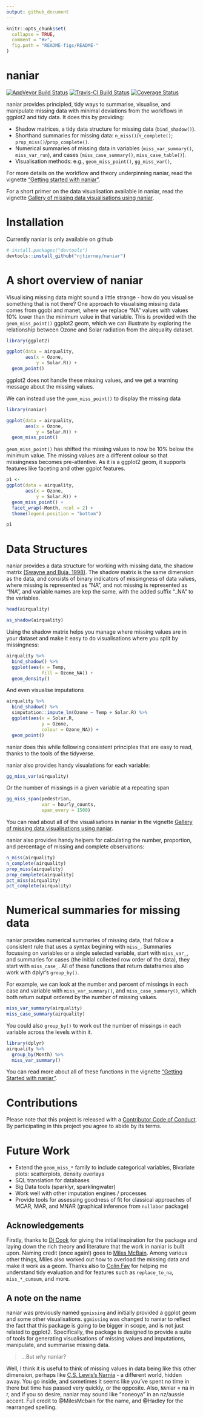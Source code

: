 ```yaml
---
output: github_document
---
```


<!-- README.md is generated from README.Rmd. Please edit that file -->

```r
knitr::opts_chunk$set(
  collapse = TRUE,
  comment = "#>",
  fig.path = "README-figs/README-"
)
```

# naniar
[![AppVeyor Build Status](https://ci.appveyor.com/api/projects/status/github/njtierney/naniar?branch=master&svg=true)](https://ci.appveyor.com/project/njtierney/naniar)
[![Travis-CI Build Status](https://travis-ci.org/njtierney/naniar.svg?branch=master)](https://travis-ci.org/njtierney/naniar)
[![Coverage Status](https://img.shields.io/codecov/c/github/njtierney/naniar/master.svg)](https://codecov.io/github/njtierney/naniar?branch=master)

naniar provides principled, tidy ways to summarise, visualise, and manipulate missing data with minimal deviations from the workflows in ggplot2 and tidy data. It does this by providing:

- Shadow matrices, a tidy data structure for missing data (`bind_shadow()`).
- Shorthand summaries for missing data: `n_miss()`/`n_complete()`; `prop_miss()`/`prop_complete()`.
- Numerical summaries of missing data in variables (`miss_var_summary()`, `miss_var_run`), and cases (`miss_case_summary()`, `miss_case_table()`).
- Visualisation methods: e.g.,  `geom_miss_point()`, `gg_miss_var()`, 

For more details on the workflow and theory underpinning naniar, read the vignette ["Getting started with naniar"](http://naniar.njtierney.com/articles/getting-started-w-naniar.html). 

For a short primer on the data visualisation available in naniar, read the vignette [Gallery of missing data visualisations using naniar](http://naniar.njtierney.com/articles/naniar-visualisation.html).

# Installation

Currently naniar is only available on github

```r
# install.packages("devtools")
devtools::install_github("njtierney/naniar")

```

# A short overview of naniar

Visualising missing data might sound a little strange - how do you visualise something that is not there?  One approach to visualising missing data comes from ggobi and manet, where we replace "NA" values with values 10% lower than the minimum value in that variable. This is provided with the `geom_miss_point()` ggplot2 geom, which we can illustrate by exploring the relationship between Ozone and Solar radiation from the airquality dataset.

```r

library(ggplot2)

ggplot(data = airquality,
       aes(x = Ozone,
           y = Solar.R)) +
  geom_point()

```

ggplot2 does not handle these missing values, and we get a warning message about the missing values.

We can instead use the `geom_miss_point()` to display the missing data

```r

library(naniar)

ggplot(data = airquality,
       aes(x = Ozone,
           y = Solar.R)) +
  geom_miss_point()

```

`geom_miss_point()` has shifted the missing values to now be 10% below the minimum value. The missing values are a different colour so that missingness becomes pre-attentive. As it is a ggplot2 geom, it supports features like faceting and other ggplot features.

```r

p1 <-
ggplot(data = airquality,
       aes(x = Ozone,
           y = Solar.R)) + 
  geom_miss_point() + 
  facet_wrap(~Month, ncol = 2) + 
  theme(legend.position = "bottom")

p1

```

# Data Structures

naniar provides a data structure for working with missing data, the shadow matrix [(Swayne and Buja, 1998)](https://www.researchgate.net/publication/2758672_Missing_Data_in_Interactive_High-Dimensional_Data_Visualization). The shadow matrix is the same dimension as the data, and consists of binary indicators of missingness of data values, where missing is represented as “NA”, and not missing is represented as “!NA”, and variable names are kep the same, with the added suffix “_NA" to the variables.

```r

head(airquality)

as_shadow(airquality)

```


Using the shadow matrix helps you manage where missing values are in your dataset and make it easy to do visualisations where you split by missingness:

```r

airquality %>%
  bind_shadow() %>%
  ggplot(aes(x = Temp,
             fill = Ozone_NA)) + 
  geom_density()

```


And even visualise imputations 

```r

airquality %>%
  bind_shadow() %>%
  simputation::impute_lm(Ozone ~ Temp + Solar.R) %>%
  ggplot(aes(x = Solar.R,
             y = Ozone,
             colour = Ozone_NA)) + 
  geom_point()


```

naniar does this while following consistent principles that are easy to read, thanks to the tools of the tidyverse.

naniar also provides handy visualations for each variable:

```r

gg_miss_var(airquality)

```

Or the number of missings in a given variable at a repeating span

```r
gg_miss_span(pedestrian,
             var = hourly_counts,
             span_every = 1500)
```


You can read about all of the visualisations in naniar in the vignette [Gallery of missing data visualisations using naniar](http://naniar.njtierney.com/articles/naniar-visualisation.html).

naniar also provides handy helpers for calculating the number, proportion, and percentage of missing and complete observations:

```r
n_miss(airquality)
n_complete(airquality)
prop_miss(airquality)
prop_complete(airquality)
pct_miss(airquality)
pct_complete(airquality)
```

# Numerical summaries for missing data

naniar provides numerical summaries of missing data, that follow a consistent rule that uses a syntax begining with `miss_`. Summaries focussing on variables or a single selected variable, start with `miss_var_`, and summaries for cases (the initial collected row order of the data), they start with `miss_case_`. All of these functions that return dataframes also work with dplyr's `group_by()`.

For example, we can look at the number and percent of missings in each case and variable with `miss_var_summary()`, and `miss_case_summary()`, which both return output ordered by the number of missing values.

```r

miss_var_summary(airquality)
miss_case_summary(airquality)

```

You could also `group_by()` to work out the number of missings in each variable across the levels within it.

```r

library(dplyr)
airquality %>%
  group_by(Month) %>%
  miss_var_summary()

```

You can read more about all of these functions in the vignette ["Getting Started with naniar"](http://naniar.njtierney.com/articles/getting-started-w-naniar.html).

# Contributions

Please note that this project is released with a [Contributor Code of Conduct](CONDUCT.md). By participating in this project you agree to abide by its terms.

# Future Work

- Extend the `geom_miss_*` family to include categorical variables, Bivariate plots: scatterplots, density overlays
- SQL translation for databases
- Big Data tools (sparklyr, sparklingwater)
- Work well with other imputation engines / processes
- Provide tools for assessing goodness of fit for classical approaches of MCAR, MAR, and MNAR (graphical inference from `nullabor` package)

## Acknowledgements

Firstly, thanks to [Di Cook](https://github.com/dicook) for giving the initial inspiration for the package and laying down the rich theory and literature that the work in naniar is built upon.
Naming credit (once again!) goes to [Miles McBain](https://github.com/milesmcbain). Among various other things, Miles also worked out how to overload the missing data and make it work as a geom. Thanks also to [Colin Fay](https://github.com/ColinFay) for helping me understand tidy evaluation and for features such as `replace_to_na`, `miss_*_cumsum`, and more.

## A note on the name

naniar was previously named `ggmissing` and initially provided a ggplot geom and some other visualisations. `ggmissing` was changed to naniar to reflect the fact that this package is going to be bigger in scope, and is not just related to ggplot2. Specifically, the package is designed to provide a suite of tools for generating visualisations of missing values and imputations, manipulate, and summarise missing data. 

> ...But _why_ naniar?

Well, I think it is useful to think of missing values in data being like this other dimension, perhaps like [C.S. Lewis's Narnia](https://en.wikipedia.org/wiki/The_Chronicles_of_naniar) - a different world, hidden away. You go inside, and sometimes it seems like you've spent no time in there but time has passed very quickly, or the opposite. Also, `NA`niar = na in r, and if you so desire, naniar may sound like "noneoya" in an nz/aussie accent. Full credit to @MilesMcbain for the name, and @Hadley for the rearranged spelling.
